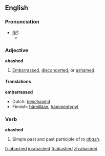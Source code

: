 ==English==
===Pronunciation===
* ''[[RP]]:''
** {{IPA|/əˈbæʃt/}}

===Adjective===
'''abashed'''
# [[embarrassed|Embarrassed]], [[disconcerted]], or [[ashamed]].

====Translations====
'''embarrassed'''
{{top}}
*Dutch: [[beschaamd]]
*Finnish: [[hämillään]], [[hämmentynyt]]
{{mid}}
{{bottom}}

===Verb===
'''abashed'''
# Simple past and past participle of ''to [[abash]]''.

[[fr:abashed]]
[[io:abashed]]
[[fi:abashed]]
[[zh:abashed]]